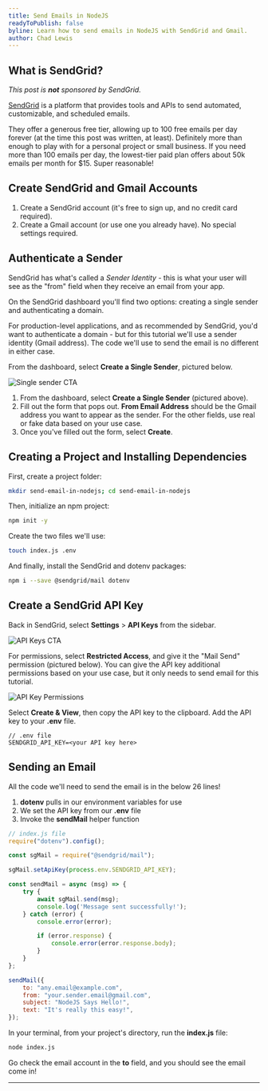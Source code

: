 ```yaml
---
title: Send Emails in NodeJS
readyToPublish: false
byline: Learn how to send emails in NodeJS with SendGrid and Gmail.
author: Chad Lewis
---
```


<YouTubeEmbed id="YPB-Mn_xY1E" />

## What is SendGrid?

_This post is **not** sponsored by SendGrid._

[SendGrid](sendgrid.com) is a platform that provides tools and APIs to
send automated, customizable, and scheduled emails.

They offer a generous free tier, allowing up to 100 free emails per day forever (at the time this post was
written, at least). Definitely more than enough to play with for a personal project or small business. If you need more
than 100 emails per day, the lowest-tier paid plan offers about 50k emails per month for $15. Super reasonable!

## Create SendGrid and Gmail Accounts

1. Create a SendGrid account (it's free to sign up, and no credit card required).
2. Create a Gmail account (or use one you already have). No special settings required.

## Authenticate a Sender

SendGrid has what's called a _Sender Identity_ - this is what your user will see as the "from" field when they receive
an email from your app.

On the SendGrid dashboard you'll find two options: creating a single sender and authenticating a domain.

For production-level applications, and as recommended by SendGrid, you'd want to authenticate a domain - but for this
tutorial we'll use a sender identity (Gmail address). The code we'll use to send the email is no different in
either case.

From the dashboard, select **Create a Single Sender**, pictured below.

<Image
    src="/images/blog/send-email-in-nodejs/sendgrid-dashboard-single-sender-cta.png"
    width={1280}
    height={720}
    alt="Single sender CTA"
/>

1. From the dashboard, select **Create a Single Sender** (pictured above).
2. Fill out the form that pops out. **From Email Address** should be the Gmail address you want to appear as
the sender. For the other fields, use real or fake data based on your use case.
3. Once you've filled out the form, select **Create**.

## Creating a Project and Installing Dependencies

First, create a project folder:
```bash
mkdir send-email-in-nodejs; cd send-email-in-nodejs
```

Then, initialize an npm project:
```bash
npm init -y
```

Create the two files we'll use:
```bash
touch index.js .env
```

And finally, install the SendGrid and dotenv packages:
```bash
npm i --save @sendgrid/mail dotenv
```

## Create a SendGrid API Key

Back in SendGrid, select **Settings** > **API Keys** from the sidebar.

<Image
    src="/images/blog/send-email-in-nodejs/sendgrid-api-keys-sidebar.png"
    width={1280}
    height={720}
    alt="API Keys CTA"
/>

For permissions, select **Restricted Access**, and give it the "Mail Send" permission (pictured below). You can give
the API key additional permissions based on your use case, but it only needs to send email for this tutorial.

<Image
    src="/images/blog/send-email-in-nodejs/sendgrid-api-key-permissions.png"
    width={1280}
    height={720}
    alt="API Key Permissions"
/>

Select **Create & View**, then copy the API key to the clipboard. Add the API key to your **.env** file.

```env
// .env file
SENDGRID_API_KEY=<your API key here>
```

## Sending an Email

All the code we'll need to send the email is in the below 26 lines!

1. **dotenv** pulls in our environment variables for use
2. We set the API key from our **.env** file
3. Invoke the **sendMail** helper function

```javascript
// index.js file
require("dotenv").config();

const sgMail = require("@sendgrid/mail");

sgMail.setApiKey(process.env.SENDGRID_API_KEY);

const sendMail = async (msg) => {
    try {
        await sgMail.send(msg);
        console.log('Message sent successfully!');
    } catch (error) {
        console.error(error);

        if (error.response) {
            console.error(error.response.body);
        }
    }
};

sendMail({
    to: "any.email@example.com",
    from: "your.sender.email@gmail.com",
    subject: "NodeJS Says Hello!",
    text: "It's really this easy!",
});
```

In your terminal, from your project's directory, run the **index.js** file:

```bash
node index.js
```

Go check the email account in the **to** field, and you should see the email come in!

<div className="flex justify-center my-8">
    <hr className="border-gray-300 w-5/6" />
</div>
